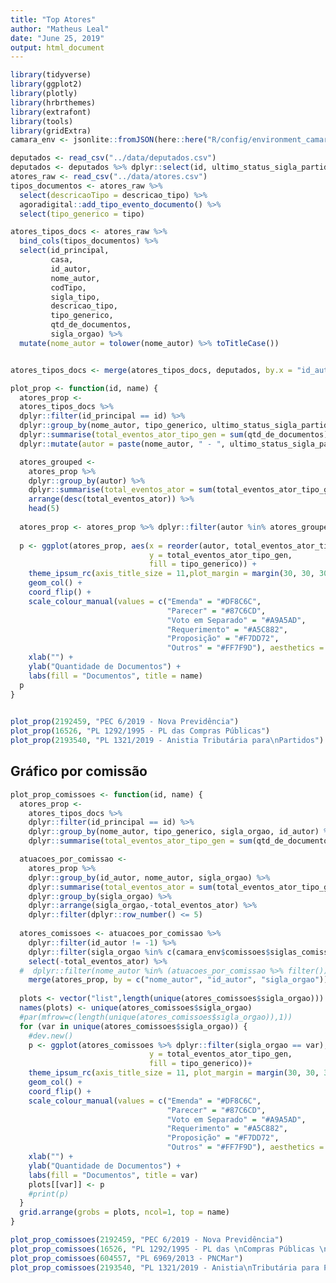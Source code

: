 ```yaml
---
title: "Top Atores"
author: "Matheus Leal"
date: "June 25, 2019"
output: html_document
---
```


```r
library(tidyverse)
library(ggplot2)
library(plotly)
library(hrbrthemes)
library(extrafont)
library(tools)
library(gridExtra)
camara_env <- jsonlite::fromJSON(here::here("R/config/environment_camara.json"))

```

```r
deputados <- read_csv("../data/deputados.csv")
deputados <- deputados %>% dplyr::select(id, ultimo_status_sigla_partido, ultimo_status_sigla_uf)
atores_raw <- read_csv("../data/atores.csv")
tipos_documentos <- atores_raw %>%
  select(descricaoTipo = descricao_tipo) %>%
  agoradigital::add_tipo_evento_documento() %>% 
  select(tipo_generico = tipo)

atores_tipos_docs <- atores_raw %>% 
  bind_cols(tipos_documentos) %>% 
  select(id_principal, 
         casa, 
         id_autor, 
         nome_autor, 
         codTipo, 
         sigla_tipo, 
         descricao_tipo, 
         tipo_generico, 
         qtd_de_documentos,
         sigla_orgao) %>% 
  mutate(nome_autor = tolower(nome_autor) %>% toTitleCase())


atores_tipos_docs <- merge(atores_tipos_docs, deputados, by.x = "id_autor", by.y = "id")

```

```r
plot_prop <- function(id, name) {
  atores_prop <- 
  atores_tipos_docs %>% 
  dplyr::filter(id_principal == id) %>% 
  dplyr::group_by(nome_autor, tipo_generico, ultimo_status_sigla_partido, ultimo_status_sigla_uf) %>% 
  dplyr::summarise(total_eventos_ator_tipo_gen = sum(qtd_de_documentos)) %>% 
  dplyr::mutate(autor = paste(nome_autor, " - ", ultimo_status_sigla_partido, "/", ultimo_status_sigla_uf))

  atores_grouped <- 
    atores_prop %>% 
    dplyr::group_by(autor) %>% 
    dplyr::summarise(total_eventos_ator = sum(total_eventos_ator_tipo_gen)) %>% 
    arrange(desc(total_eventos_ator)) %>% 
    head(5)
  
  atores_prop <- atores_prop %>% dplyr::filter(autor %in% atores_grouped$autor)
  
  p <- ggplot(atores_prop, aes(x = reorder(autor, total_eventos_ator_tipo_gen, sum),
                               y = total_eventos_ator_tipo_gen,
                               fill = tipo_generico)) +
    theme_ipsum_rc(axis_title_size = 11,plot_margin = margin(30, 30, 30, 30)) +
    geom_col() + 
    coord_flip() +
    scale_colour_manual(values = c("Emenda" = "#DF8C6C",
                                   "Parecer" = "#87C6CD",
                                   "Voto em Separado" = "#A9A5AD", 
                                   "Requerimento" = "#A5C882",
                                   "Proposição" = "#F7DD72",
                                   "Outros" = "#FF7F9D"), aesthetics = "fill") +
    xlab("") +
    ylab("Quantidade de Documentos") +
    labs(fill = "Documentos", title = name)
  p
}
  

```

```r
plot_prop(2192459, "PEC 6/2019 - Nova Previdência") 
plot_prop(16526, "PL 1292/1995 - PL das Compras Públicas")
plot_prop(2193540, "PL 1321/2019 - Anistia Tributária para\nPartidos")
```


## Gráfico por comissão
```r
plot_prop_comissoes <- function(id, name) {
  atores_prop <- 
    atores_tipos_docs %>% 
    dplyr::filter(id_principal == id) %>% 
    dplyr::group_by(nome_autor, tipo_generico, sigla_orgao, id_autor) %>% 
    dplyr::summarise(total_eventos_ator_tipo_gen = sum(qtd_de_documentos))

  atuacoes_por_comissao <- 
    atores_prop %>% 
    dplyr::group_by(id_autor, nome_autor, sigla_orgao) %>% 
    dplyr::summarise(total_eventos_ator = sum(total_eventos_ator_tipo_gen)) %>%
    dplyr::group_by(sigla_orgao) %>%
    dplyr::arrange(sigla_orgao,-total_eventos_ator) %>%
    dplyr::filter(dplyr::row_number() <= 5)
  
  atores_comissoes <- atuacoes_por_comissao %>%
    dplyr::filter(id_autor != -1) %>% 
    dplyr::filter(sigla_orgao %in% c(camara_env$comissoes$siglas_comissoes, "PLEN", "PEC00619", "PL129295")) %>% 
    select(-total_eventos_ator) %>% 
  #  dplyr::filter(nome_autor %in% (atuacoes_por_comissao %>% filter())$nome_autor) %>% 
    merge(atores_prop, by = c("nome_autor", "id_autor", "sigla_orgao"))
  
  plots <- vector("list",length(unique(atores_comissoes$sigla_orgao)))
  names(plots) <- unique(atores_comissoes$sigla_orgao)
  #par(mfrow=c(length(unique(atores_comissoes$sigla_orgao)),1))
  for (var in unique(atores_comissoes$sigla_orgao)) {
    #dev.new()
    p <- ggplot(atores_comissoes %>% dplyr::filter(sigla_orgao == var), aes(x = reorder(nome_autor, -total_eventos_ator_tipo_gen, sum),
                               y = total_eventos_ator_tipo_gen,
                               fill = tipo_generico))+
    theme_ipsum_rc(axis_title_size = 11, plot_margin = margin(30, 30, 30, 30)) +
    geom_col() + 
    coord_flip() +
    scale_colour_manual(values = c("Emenda" = "#DF8C6C",
                                   "Parecer" = "#87C6CD",
                                   "Voto em Separado" = "#A9A5AD", 
                                   "Requerimento" = "#A5C882",
                                   "Proposição" = "#F7DD72",
                                   "Outros" = "#FF7F9D"), aesthetics = "fill") +
    xlab("") +
    ylab("Quantidade de Documentos") +
    labs(fill = "Documentos", title = var) 
    plots[[var]] <- p
    #print(p)
  }
  grid.arrange(grobs = plots, ncol=1, top = name)
}
```

```r
plot_prop_comissoes(2192459, "PEC 6/2019 - Nova Previdência") 
plot_prop_comissoes(16526, "PL 1292/1995 - PL das \nCompras Públicas \n(Nova Lei de Licitações)")
plot_prop_comissoes(604557, "PL 6969/2013 - PNCMar")
plot_prop_comissoes(2193540, "PL 1321/2019 - Anistia\nTributária para Partidos")
```

